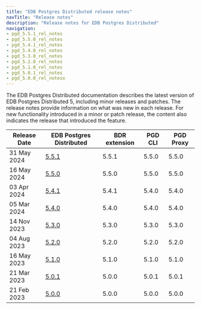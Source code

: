 ```yaml
---
title: "EDB Postgres Distributed release notes"
navTitle: "Release notes"
description: "Release notes for EDB Postgres Distributed"
navigation:
- pgd_5.5.1_rel_notes
- pgd_5.5.0_rel_notes
- pgd_5.4.1_rel_notes
- pgd_5.4.0_rel_notes
- pgd_5.3.0_rel_notes
- pgd_5.2.0_rel_notes
- pgd_5.1.0_rel_notes
- pgd_5.0.1_rel_notes
- pgd_5.0.0_rel_notesx
---
```


The EDB Postgres Distributed documentation describes the latest version of EDB
Postgres Distributed 5, including minor releases and patches. The release notes
provide information on what was new in each release. For new functionality
introduced in a minor or patch release, the content also indicates the release
that introduced the feature.

| Release Date | EDB Postgres Distributed     | BDR extension | PGD CLI | PGD Proxy |
|--------------|------------------------------|---------------|---------|-----------|
| 31 May 2024  | [5.5.1](pgd_5.5.1_rel_notes) | 5.5.1         | 5.5.0   | 5.5.0     |
| 16 May 2024  | [5.5.0](pgd_5.5.0_rel_notes) | 5.5.0         | 5.5.0   | 5.5.0     |
| 03 Apr 2024  | [5.4.1](pgd_5.4.1_rel_notes) | 5.4.1         | 5.4.0   | 5.4.0     |
| 05 Mar 2024  | [5.4.0](pgd_5.4.0_rel_notes) | 5.4.0         | 5.4.0   | 5.4.0     |
| 14 Nov 2023  | [5.3.0](pgd_5.3.0_rel_notes) | 5.3.0         | 5.3.0   | 5.3.0     |
| 04 Aug 2023  | [5.2.0](pgd_5.2.0_rel_notes) | 5.2.0         | 5.2.0   | 5.2.0     |
| 16 May 2023  | [5.1.0](pgd_5.1.0_rel_notes) | 5.1.0         | 5.1.0   | 5.1.0     |
| 21 Mar 2023  | [5.0.1](pgd_5.0.1_rel_notes) | 5.0.0         | 5.0.1   | 5.0.1     |
| 21 Feb 2023  | [5.0.0](pgd_5.0.0_rel_notes) | 5.0.0         | 5.0.0   | 5.0.0     |
